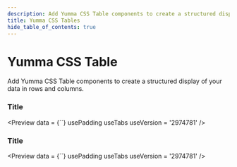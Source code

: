 ```yaml
---
description: Add Yumma CSS Table components to create a structured display of your data in rows and columns.
title: Yumma CSS Tables
hide_table_of_contents: true
---
```



# Yumma CSS Table

Add Yumma CSS Table components to create a structured display of your data in rows and columns.

### Title

<Preview
  data = {``}
  usePadding
  useTabs
  useVersion = '2974781'
/>

### Title

<Preview
  data = {``}
  usePadding
  useTabs
  useVersion = '2974781'
/>